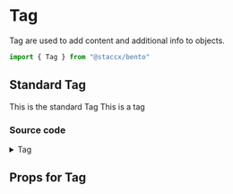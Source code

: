 
<Meta title="components/Text/Tag" component={Tag}/>

# Tag
Tag are used to add content and additional info to objects.

```javascript
import { Tag } from "@staccx/bento"
```

## Standard Tag
This is the standard Tag
<Preview>
  <Story name="Standard">
   <Tag>This is a tag</Tag>
  </Story>
</Preview>

### Source code
<details><summary>Tag</summary>
<p>

```bash
import React from "react"
import PropTypes from "prop-types"
import styled from "styled-components"
import {
  applyVariants,
  font,
  color,
  spacing,
  targetSize,
  commonPropTypes
} from "../../../theming"
import themeProps from "./Tag.themeProps"
import { componentCreateFactory } from "../../../theming/utils/createVariantsFunctionFactory"

const Tag = ({ children, className, variant, ...rest }) => (
  <TagWrapper className={className} variant={variant} {...rest}>
    {children}
  </TagWrapper>
)

const TagWrapper = styled.span`
  display: inline-block;
  font-size: ${font.tiny};
  text-align: center;
  padding: calc(${spacing.tiny} / 2) calc(${spacing.medium} / 1.5);
  border-radius: ${targetSize.normal};
  background-color: ${color.subtleHover};
  color: ${color.primary};
  min-height: ${spacing.medium};
  ${applyVariants(themeProps.tag)};
`

Tag.defaultProps = {
  className: null
}

Tag.propTypes = {
  children: commonPropTypes.children.isRequired,
  className: PropTypes.string,
  variant: PropTypes.string
}
Tag.themeProps = themeProps
Tag.createVariants = componentCreateFactory(Tag)

export default Tag

```

</p>
</details>

## Props for Tag
<Props of={Tag} />
